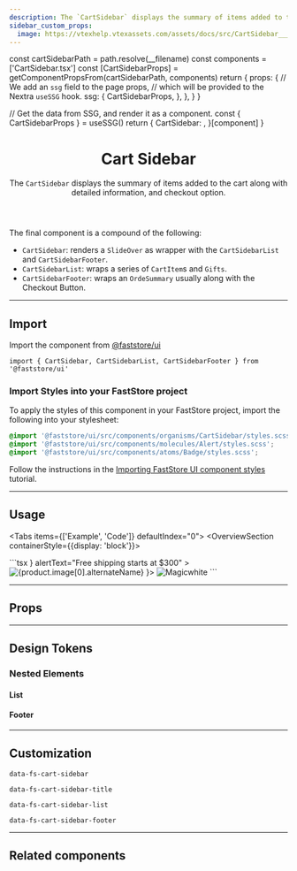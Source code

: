 ```yaml
---
description: The `CartSidebar` displays the summary of items added to the cart along with detailed information, and checkout option.
sidebar_custom_props:
  image: https://vtexhelp.vtexassets.com/assets/docs/src/CartSidebar___5863b0eb4a4a8ce9a98da5c760461e61.png
---
```




  const cartSidebarPath = path.resolve(__filename)
  const components = ['CartSidebar.tsx']
  const [CartSidebarProps] = getComponentPropsFrom(cartSidebarPath, components)
  return {
    props: {
      // We add an `ssg` field to the page props,
      // which will be provided to the Nextra `useSSG` hook.
      ssg: {
        CartSidebarProps,
      },
    },
  }
}

  // Get the data from SSG, and render it as a component.
  const { CartSidebarProps } = useSSG()
  return {
    CartSidebar: <PropsSection propsList={CartSidebarProps} />,
  }[component]
}

<header>

# Cart Sidebar

The `CartSidebar` displays the summary of items added to the cart along with detailed information, and checkout option.

</header>

The final component is a compound of the following:

- `CartSidebar`: renders a `SlideOver` as wrapper with the `CartSidebarList` and `CartSidebarFooter`.
- `CartSidebarList`: wraps a series of `CartItem`s and `Gifts`.
- `CartSidebarFooter`: wraps an `OrdeSummary` usually along with the Checkout Button.

---

## Import

Import the component from [@faststore/ui](/../components)

```tsx
import { CartSidebar, CartSidebarList, CartSidebarFooter } from '@faststore/ui'
```

### Import Styles into your FastStore project

To apply the styles of this component in your FastStore project, import the following into your stylesheet:

```scss copy
@import '@faststore/ui/src/components/organisms/CartSidebar/styles.scss';
@import '@faststore/ui/src/components/molecules/Alert/styles.scss';
@import '@faststore/ui/src/components/atoms/Badge/styles.scss';

```

Follow the instructions in the [Importing FastStore UI component styles](/docs/customizing/components#importing-faststore-ui-component-styles) tutorial.

---

## Usage

<Tabs items={['Example', 'Code']} defaultIndex="0">
  <Tab>
    <OverviewSection containerStyle={{display: 'block'}}>
      <UIProvider>
        <CartSidebarUsage />
      </UIProvider>
    </OverviewSection>

  </Tab>
  <Tab>
    ```tsx
      <CartSidebar totalItems={0} alertIcon={<Icon name="Truck" />} alertText="Free shipping starts at $300" >
        <CartSidebarList>
          <CartItem
            price={{
              value: product.offers.offers[0].price,
              listPrice: product.offers.offers[0].listPrice,
              formatter: useFormattedPrice,
            }}
            quantity={3}
          >
          <CartItemImage>
            <img
              data-fs-image
              src={product.image[0].url}
              alt={product.image[0].alternateName}
            />
          </CartItemImage>
          <CartItemSummary
            title={product.isVariantOf.name}
            activeVariations={activeVariations}
          />
          </CartItem>
          <Gift icon={<Icon name="Tag" />}>
            <GiftImage>
              <img
                src="https://storeframework.vtexassets.com/arquivos/ids/190902/unsplash-magic-mouse.jpg?v=637800136963870000"
                alt="Magicwhite"
                width={89}
                height={89}
              />
            </GiftImage>
            <GiftContent
              productName="Apple Magic Mouse"
              price={{ value: 999, listPrice: 999, formatter: useFormattedPrice }}
            />
          </Gift>
        </CartSidebarList>
        <CartSidebarFooter>
          <OrderSummary
            subtotalLabel="Subtotal (3 products)"
            subtotalValue="$1,200"
            discountValue="-$100"
            totalValue="$1,100"
          />
        </CartSidebarFooter>
      </CartSidebar>
    ```

  </Tab>
</Tabs>

---

## Props

<CartSidebarPropsSection component="CartSidebar" />

---

## Design Tokens

<TokenTable>
  <TokenRow
    token="--fs-cart-sidebar-bkg-color"
    value="var(--fs-color-neutral-bkg)"
    isColor
  />
</TokenTable>

### Nested Elements

#### List

<TokenTable>
  <TokenRow
    token="--fs-cart-sidebar-list-padding"
    value="var(--fs-spacing-3)"
  />
</TokenTable>

#### Footer

<TokenTable>
  <TokenRow
    token="--fs-cart-sidebar-footer-bkg-color"
    value="var(--fs-color-neutral-0)"
    isColor
  />
  <TokenRow
    token="--fs-cart-sidebar-footer-box-shadow"
    value="0 0 6px rgb(0 0 0 / 20%)"
  />
</TokenTable>

---

## Customization

`data-fs-cart-sidebar`

`data-fs-cart-sidebar-title`

`data-fs-cart-sidebar-list`

`data-fs-cart-sidebar-footer`

---

## Related components

<SectionList grid="row">
  <SectionItem
    title="Order Summary"
    description="This component provide a summary of the items in the cart, including the total price, related shipping tax, and discounts."
    actionPath="/components/molecules/order-summary"
    fullWidth
  >
    <OrderSummary
      subtotalLabel="Subtotal (3 products)"
      subtotalValue="$1,200"
      discountValue="-$100"
      totalValue="$1,100"
    />
  </SectionItem>
</SectionList>
